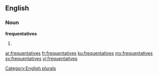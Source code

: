 ==English==

===Noun===
'''frequentatives'''

# {{plural of|frequentative}}

[[Category:English plurals]]

[[ar:frequentatives]]
[[fr:frequentatives]]
[[ku:frequentatives]]
[[my:frequentatives]]
[[sv:frequentatives]]
[[vi:frequentatives]]